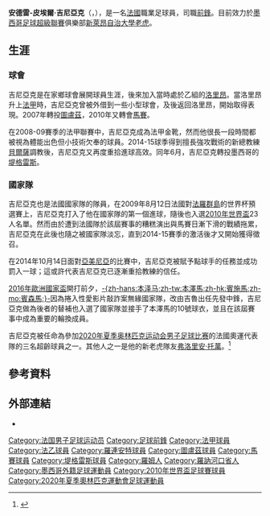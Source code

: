 {{noteTA
|G1=足球
|G2=uefa
|G3=法甲
|T=zh-hans:安德雷-皮埃尔·吉尼亚克; zh-hk:安德烈-比艾爾·基拿歷; zh-tw:安德雷-皮埃爾·吉尼亞克; 
|1=zh-hans:安德雷-皮埃尔·吉尼亚克; zh-hk:安德烈-比艾爾·基拿歷;z h-tw:安德雷-皮埃爾·吉尼亞克; 
|2=zh-hans:安德雷-皮埃尔; zh-hk:安德烈-比艾爾; zh-tw:安德雷-皮埃爾; 
|3=zh-hans:吉尼亚克; zh-hk:基拿歷; zh-tw:吉尼亞克;
|4=zh-hans:新莱昂自治大学老虎;zh-hant:堤格雷斯;
}}
{{Infobox football biography
| name                 = 安德烈-比艾爾·基拿歷<br />''André-Pierre Gignac''
| fullname             = André-Pierre Christian Gignac<ref>{{cite web |title=Ficha Jugador |url=http://ligamx.net/cancha/jugador/111171 |publisher=Liga MX |accessdate=4 February 2016 |language=es |archive-date=2020-03-07 |archive-url=https://web.archive.org/web/20200307200431/http://ligamx.net/cancha/jugador/111171 |dead-url=no }}</ref>
| image                = Final CONCACAF 23 (cropped).jpg
| image_size           = 
| nickname           = 
| birth_date           = {{Birth date and age|df=yes|1985|12|5}}
| birth_place          = {{FRA}}[[隆河河口省|隆河河口省]][[馬蒂格|馬蒂格]]
| height               = {{height|m=1.85}}<ref name=FIFA>{{cite web |title=FIFA World Cup South Africa 2010 – List of Players |url=http://www.fifa.com/mm/document/tournament/competition/01/22/85/78/fwc_2010_squadlists.pdf |publisher=FIFA |accessdate=4 February 2016 |format=PDF |archive-date=2016-03-04 |archive-url=https://web.archive.org/web/20160304042820/http://www.fifa.com/mm/document/tournament/competition/01/22/85/78/fwc_2010_squadlists.pdf |dead-url=no }}</ref>
| currentclub        = [[新萊昂自治大學老虎足球俱樂部|新萊昂自治大學老虎]]
| clubnumber         = 10
| position           = [[前鋒_(足球)|前鋒]]
| youthclubs1          = Fos
| youthyears1          = 1990–1995
| youthclubs2          = [[馬蒂格足球會|馬蒂格]]
| youthyears2          = 1995–2002
| youthclubs3          = [[洛里昂足球俱樂部|洛里昂]]
| youthyears3          = 2002–2004
| clubs1               = [[洛里昂足球俱樂部|洛里昂]]
| years1               = 2004–2007
| caps1                = 51
| goals1               = 11
| clubs2               = → [[波城足球俱樂部|波城]] (外借)
| years2               = 2005–2006
| caps2                = 18
| goals2               = 8
| clubs3               = [[圖盧茲足球俱樂部|土魯斯]]
| years3               = 2007–2010
| caps3                = 100
| goals3               = 35
| clubs4               = [[馬賽奧林匹克|馬賽]]
| years4               = 2010–2015
| caps4                = 155
| goals4               = 59
| clubs5               = [[新萊昂自治大學老虎足球俱樂部|新萊昂自治大學老虎]]
| years5               = 2015–
| caps5                = 225
| goals5               = 128
| nationalteam1        = [[法國國家足球隊|法國]]
| nationalyears1       = 2009–2016
| nationalcaps1        = 36
| nationalgoals1       = 7
| nationalteam2        = [[法國國家足球隊|法國奧運代表隊]]
| nationalyears2       = 2021
| nationalcaps2        = 4
| nationalgoals2       = 4
| pcupdate           = 2021年9月26日
| ntupdate           = 2021年8月1日
}}
'''安德雷-皮埃爾·吉尼亞克'''（{{lang|fr|'''André-Pierre Gignac'''}}，{{bd|1985年|12月5日|catidx= Gignac }}），是一名[[法國|法國]]職業足球員，司職[[前鋒|前鋒]]。目前效力於[[墨西哥足球超級聯賽|墨西哥足球超級聯賽]]俱樂部[[新莱昂自治大学老虎足球俱乐部|新萊昂自治大學老虎]]。

==生涯==
===球會===
吉尼亞克是在家鄉球會展開球員生涯，後來加入當時處於乙組的[[洛里昂足球俱樂部|洛里昂]]。當洛里昂升上[[法甲|法甲]]時，吉尼亞克曾被外借到一些小型球會，及後返回洛里昂，開始取得表現。2007年轉投[[圖盧茲足球俱樂部|圖盧茲]]，2010年又轉會[[馬賽足球俱樂部|馬賽]]。

在2008-09賽季的法甲聯賽中，吉尼亞克成為法甲金靴，然而他很長一段時間都被視為體能出色但小技術欠奉的球員。2014-15球季得到擅長強攻戰術的新總教練[[馬些路·比爾沙|貝爾薩]]調教後，吉尼亞克又再度重拾進球高效。同年6月，吉尼亞克轉投墨西哥的[[新莱昂自治大学老虎足球俱乐部|堤格雷斯]]。
===國家隊===
吉尼亞克也是法國國家隊的隊員，在2009年8月12日法國對[[法羅群島|法羅群島]]的世界杯預選賽上，吉尼亞克打入了他在國家隊的第一個進球，隨後也入選[[2010年世界盃足球賽|2010年世界盃]]23人名單。然而由於遭到法國隊於該屆賽事的糟糕演出與馬賽日漸下滑的戰績拖累，吉尼亞克在此後也隨之被國家隊淡忘，直到2014-15賽季的激活後才又開始獲得徵召。

在2014年10月14日面對[[亞美尼亞國家足球隊|亞美尼亞]]的比賽中，吉尼亞克被賦予點球手的任務並成功罰入一球；這或許代表吉尼亞克已逐漸重拾教練的信任。

[[2016年歐洲國家盃|2016年歐洲國家盃]]開打前夕，[[卡里姆·本泽马|-{zh-hans:本泽马;zh-tw:本澤馬;zh-hk:賓施馬;zh-mo:賓森馬;}-]]因為捲入性愛影片敲詐案無緣國家隊，改由吉魯出任先發中鋒，吉尼亞克做為後者的替補也入選了國家隊並接手了本澤馬的10號球衣，並且在該屆賽事中成為重要的輪換成員。

吉尼亞克被任命為參加[[2020年夏季奥林匹克运动会男子足球比赛|2020年夏季奥林匹克运动会男子足球比赛]]的法國奧運代表隊的三名超齡球員之一。其他人之一是他的新老虎隊友[[弗洛里安·托萬|弗洛里安·托萬]]。<ref>{{cite news |title=France names Thauvin, Gignac to Olympic squad |url=https://www.washingtonpost.com/sports/olympics/france-names-thauvin-gignac-to-olympic-squad/2021/06/25/a51638b6-d5c9-11eb-b39f-05a2d776b1f4_story.html |access-date=29 June 2021 |work=The Washington Post |agency=Associated Press |date=25 June 2021}}</ref>

== 參考資料 ==
{{Reflist}}

==外部連結==
*{{Soccerway}}

{{2010年世界杯足球赛法国参赛名单}}
{{2016年歐洲國家盃法國參賽名單}}

{{DEFAULTSORT:Gignac, André-Pierre}}

[[Category:法国男子足球运动员|Category:法国男子足球运动员]]
[[Category:足球前鋒|Category:足球前鋒]]
[[Category:法甲球員|Category:法甲球員]]
[[Category:法乙球員|Category:法乙球員]]
[[Category:羅連安特球員|Category:羅連安特球員]]
[[Category:圖盧茲球員|Category:圖盧茲球員]]
[[Category:馬賽球員|Category:馬賽球員]]
[[Category:堤格雷斯球員|Category:堤格雷斯球員]]
[[Category:羅姆人|Category:羅姆人]]
[[Category:羅訥河口省人|Category:羅訥河口省人]]
[[Category:墨西哥外籍足球運動員|Category:墨西哥外籍足球運動員]]
[[Category:2010年世界盃足球賽球員|Category:2010年世界盃足球賽球員]]
[[Category:2020年夏季奧林匹克運動會足球運動員|Category:2020年夏季奧林匹克運動會足球運動員]]